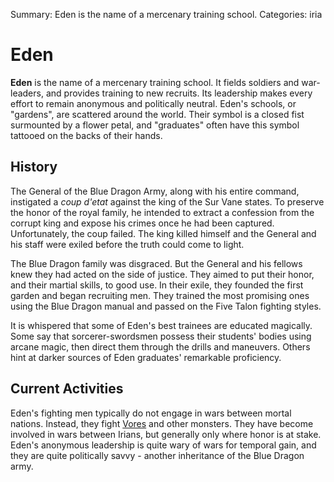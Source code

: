 Summary: Eden is the name of a mercenary training school.
Categories: iria

= Eden =

'''Eden''' is the name of a mercenary training school. It fields soldiers and war-leaders, and provides training to new recruits. Its leadership makes every effort to remain anonymous and politically neutral. Eden's schools, or "gardens", are scattered around the world. Their symbol is a closed fist surmounted by a flower petal, and "graduates" often have this symbol tattooed on the backs of their hands.

== History ==

The General of the Blue Dragon Army, along with his entire command, instigated a ''coup d'etat'' against the king of the Sur Vane states. To preserve the honor of the royal family, he intended to extract a confession from the corrupt king and expose his crimes once he had been captured. Unfortunately, the coup failed. The king killed himself and the General and his staff were exiled before the truth could come to light.

The Blue Dragon family was disgraced. But the General and his fellows knew they had acted on the side of justice. They aimed to put their honor, and their martial skills, to good use. In their exile, they founded the first garden and began recruiting men. They trained the most promising ones using the Blue Dragon manual and passed on the Five Talon fighting styles.

It is whispered that some of Eden's best trainees are educated magically. Some say that sorcerer-swordsmen possess their students' bodies using arcane magic, then direct them through the drills and maneuvers. Others hint at darker sources of Eden graduates' remarkable proficiency.

== Current Activities ==

Eden's fighting men typically do not engage in wars between mortal nations. Instead, they fight [[Vores]] and other monsters. They have become involved in wars between Irians, but generally only where honor is at stake. Eden's anonymous leadership is quite wary of wars for temporal gain, and they are quite politically savvy - another inheritance of the Blue Dragon army.

